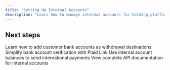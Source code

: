 ```yaml
---
title: "Setting Up Internal Accounts"
description: "Learn how to manage internal accounts for holding platform and customer funds"
---
```



<InternalAccounts />

## Next steps

<CardGroup cols={2}>
<Card title="External accounts" icon="building-columns" href="/payouts/depositing-funds/external-accounts">
Learn how to add customer bank accounts as withdrawal destinations
</Card>

<Card title="Plaid integration" icon="link" href="/payouts/depositing-funds/plaid">
Simplify bank account verification with Plaid Link
</Card>

<Card title="Cross-currency transfers" icon="earth-americas" href="/payouts/quickstart">
Use internal account balances to send international payments
</Card>

<Card title="API Reference" icon="code" href="/api-reference">
View complete API documentation for internal accounts
</Card>
</CardGroup>
